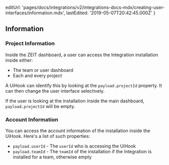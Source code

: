   editUrl:
    'pages/docs/integrations/v2/integrations-docs-mdx/creating-user-interfaces/information.mdx',
  lastEdited: '2019-05-07T20:42:45.000Z'
}

## Information

### Project Information

Inside the ZEIT dashboard, a user can access the Integration installation inside either:

- The team or user dashboard
- Each and every project

A UiHook can identify this by looking at the `payload.projectId` property. It can then change the user interface selectively.

If the user is looking at the installation inside the main dashboard, `payload.projectId` will be empty.

### Account Information

You can access the account information of the installation inside the UiHook. Here's a list of such properties:

- `payload.userId` - The `userId` who is accessing the UiHook
- `payload.teamId` - The `teamId` of the installation if the Integration is installed for a team, otherwise empty
